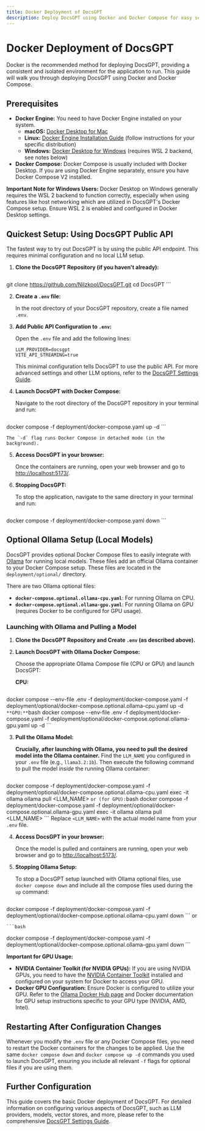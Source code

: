 ```yaml
---
title: Docker Deployment of DocsGPT
description: Deploy DocsGPT using Docker and Docker Compose for easy setup and management.
---
```


# Docker Deployment of DocsGPT

Docker is the recommended method for deploying DocsGPT, providing a consistent and isolated environment for the application to run. This guide will walk you through deploying DocsGPT using Docker and Docker Compose.

## Prerequisites

* **Docker Engine:** You need to have Docker Engine installed on your system.
    * **macOS:** [Docker Desktop for Mac](https://docs.docker.com/desktop/install/mac-install/)
    * **Linux:** [Docker Engine Installation Guide](https://docs.docker.com/engine/install/) (follow instructions for your specific distribution)
    * **Windows:** [Docker Desktop for Windows](https://docs.docker.com/desktop/install/windows-install/) (requires WSL 2 backend, see notes below)
* **Docker Compose:** Docker Compose is usually included with Docker Desktop. If you are using Docker Engine separately, ensure you have Docker Compose V2 installed.

**Important Note for Windows Users:** Docker Desktop on Windows generally requires the WSL 2 backend to function correctly, especially when using features like host networking which are utilized in DocsGPT's Docker Compose setup. Ensure WSL 2 is enabled and configured in Docker Desktop settings.

## Quickest Setup: Using DocsGPT Public API

The fastest way to try out DocsGPT is by using the public API endpoint. This requires minimal configuration and no local LLM setup.

1.  **Clone the DocsGPT Repository (if you haven't already):**

    ```bash
git clone https://github.com/Nilzkool/DocsGPT.git
cd DocsGPT
    ```

2.  **Create a `.env` file:**

    In the root directory of your DocsGPT repository, create a file named `.env`.

3.  **Add Public API Configuration to `.env`:**

    Open the `.env` file and add the following lines:

    ```
    LLM_PROVIDER=docsgpt
    VITE_API_STREAMING=true
    ```

    This minimal configuration tells DocsGPT to use the public API. For more advanced settings and other LLM options, refer to the [DocsGPT Settings Guide](/Deploying/DocsGPT-Settings).

4.  **Launch DocsGPT with Docker Compose:**

    Navigate to the root directory of the DocsGPT repository in your terminal and run:

    ```bash
docker compose -f deployment/docker-compose.yaml up -d
    ```

    The `-d` flag runs Docker Compose in detached mode (in the background).

5.  **Access DocsGPT in your browser:**

    Once the containers are running, open your web browser and go to [http://localhost:5173/](http://localhost:5173/).

6.  **Stopping DocsGPT:**

    To stop the application, navigate to the same directory in your terminal and run:

    ```bash
docker compose -f deployment/docker-compose.yaml down
    ```

## Optional Ollama Setup (Local Models)

DocsGPT provides optional Docker Compose files to easily integrate with [Ollama](https://ollama.com/) for running local models. These files add an official Ollama container to your Docker Compose setup. These files are located in the `deployment/optional/` directory.

There are two Ollama optional files:

*   **`docker-compose.optional.ollama-cpu.yaml`**: For running Ollama on CPU.
*   **`docker-compose.optional.ollama-gpu.yaml`**: For running Ollama on GPU (requires Docker to be configured for GPU usage).

### Launching with Ollama and Pulling a Model

1.  **Clone the DocsGPT Repository and Create `.env` (as described above).**

2.  **Launch DocsGPT with Ollama Docker Compose:**

    Choose the appropriate Ollama Compose file (CPU or GPU) and launch DocsGPT:

    **CPU:**
    ```bash
docker compose --env-file .env -f deployment/docker-compose.yaml -f deployment/optional/docker-compose.optional.ollama-cpu.yaml up -d
    ```
    **GPU:**
    ```bash
docker compose --env-file .env -f deployment/docker-compose.yaml -f deployment/optional/docker-compose.optional.ollama-gpu.yaml up -d
    ```

3.  **Pull the Ollama Model:**

    **Crucially, after launching with Ollama, you need to pull the desired model into the Ollama container.**  Find the `LLM_NAME` you configured in your `.env` file (e.g., `llama3.2:1b`). Then execute the following command to pull the model *inside* the running Ollama container:

    ```bash
docker compose -f deployment/docker-compose.yaml -f deployment/optional/docker-compose.optional.ollama-cpu.yaml exec -it ollama ollama pull <LLM_NAME>
    ```
    or (for GPU):
     ```bash
docker compose -f deployment/docker-compose.yaml -f deployment/optional/docker-compose.optional.ollama-gpu.yaml exec -it ollama ollama pull <LLM_NAME>
    ```
    Replace `<LLM_NAME>` with the actual model name from your `.env` file.

4.  **Access DocsGPT in your browser:**

    Once the model is pulled and containers are running, open your web browser and go to [http://localhost:5173/](http://localhost:5173/).

5.  **Stopping Ollama Setup:**

    To stop a DocsGPT setup launched with Ollama optional files, use `docker compose down` and include all the compose files used during the `up` command:

    ```bash
docker compose -f deployment/docker-compose.yaml -f deployment/optional/docker-compose.optional.ollama-cpu.yaml down
    ```
    or

    ```bash
docker compose -f deployment/docker-compose.yaml -f deployment/optional/docker-compose.optional.ollama-gpu.yaml down
    ```

**Important for GPU Usage:**

*   **NVIDIA Container Toolkit (for NVIDIA GPUs):** If you are using NVIDIA GPUs, you need to have the [NVIDIA Container Toolkit](https://docs.nvidia.com/datacenter/cloud-native/container-toolkit/latest/install-guide.html) installed and configured on your system for Docker to access your GPU.
*   **Docker GPU Configuration:** Ensure Docker is configured to utilize your GPU. Refer to the [Ollama Docker Hub page](https://hub.docker.com/r/ollama/ollama) and Docker documentation for GPU setup instructions specific to your GPU type (NVIDIA, AMD, Intel).

## Restarting After Configuration Changes

Whenever you modify the `.env` file or any Docker Compose files, you need to restart the Docker containers for the changes to be applied.  Use the same `docker compose down` and `docker compose up -d` commands you used to launch DocsGPT, ensuring you include all relevant `-f` flags for optional files if you are using them.

## Further Configuration

This guide covers the basic Docker deployment of DocsGPT. For detailed information on configuring various aspects of DocsGPT, such as LLM providers, models, vector stores, and more, please refer to the comprehensive [DocsGPT Settings Guide](/Deploying/DocsGPT-Settings).